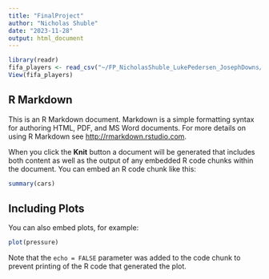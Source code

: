 ```yaml
---
title: "FinalProject"
author: "Nicholas Shuble"
date: "2023-11-28"
output: html_document
---
```


```r
library(readr)
fifa_players <- read_csv("~/FP_NicholasShuble_LukePedersen_JosephDowns/archive/fifa_players.csv")
View(fifa_players)
```

## R Markdown

This is an R Markdown document. Markdown is a simple formatting syntax for authoring HTML, PDF, and MS Word documents. For more details on using R Markdown see <http://rmarkdown.rstudio.com>.

When you click the **Knit** button a document will be generated that includes both content as well as the output of any embedded R code chunks within the document. You can embed an R code chunk like this:

```r
summary(cars)
```

## Including Plots

You can also embed plots, for example:

```r
plot(pressure)
```

Note that the `echo = FALSE` parameter was added to the code chunk to prevent printing of the R code that generated the plot.

